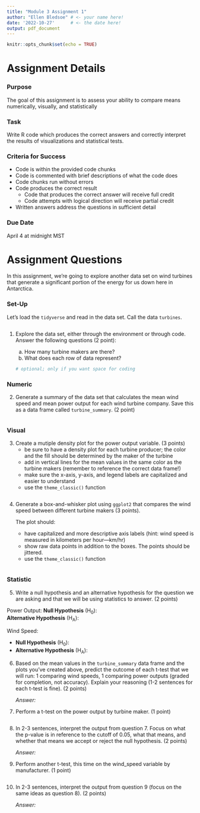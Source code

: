 ```yaml
---
title: "Module 3 Assignment 1"
author: "Ellen Bledsoe" # <- your name here!
date: '2022-10-27'      # <- the date here!
output: pdf_document
---
```


```r
knitr::opts_chunk$set(echo = TRUE)
```

# Assignment Details

### Purpose

The goal of this assignment is to assess your ability to compare means numerically, visually, and statistically

### Task

Write R code which produces the correct answers and correctly interpret the results of visualizations and statistical tests.

### Criteria for Success

-   Code is within the provided code chunks
-   Code is commented with brief descriptions of what the code does
-   Code chunks run without errors
-   Code produces the correct result
    -   Code that produces the correct answer will receive full credit
    -   Code attempts with logical direction will receive partial credit
-   Written answers address the questions in sufficient detail

### Due Date

April 4 at midnight MST

# Assignment Questions

In this assignment, we're going to explore another data set on wind turbines that generate a significant portion of the energy for us down here in Antarctica.

### Set-Up

Let's load the `tidyverse` and read in the data set. Call the data `turbines`.

```r

```

1.  Explore the data set, either through the environment or through code. Answer the following questions (2 point):

    a.  How many turbine makers are there?
    b.  What does each row of data represent?

    ```r
    # optional; only if you want space for coding
    ```

### Numeric

2.  Generate a summary of the data set that calculates the mean wind speed and mean power output for each wind turbine company. Save this as a data frame called `turbine_summary`. (2 point)

```r

```

### Visual

3.  Create a mutiple density plot for the power output variable. (3 points)
    -   be sure to have a density plot for each turbine producer; the color and the fill should be determined by the maker of the turbine
    -   add in vertical lines for the mean values in the same color as the turbine makers (remember to reference the correct data frame!)
    -   make sure the x-axis, y-axis, and legend labels are capitalized and easier to understand 
    -   use the `theme_classic()` function

```r

```

4.  Generate a box-and-whisker plot using `ggplot2` that compares the wind speed between different turbine makers (3 points).

    The plot should:

    -   have capitalized and more descriptive axis labels (hint: wind speed is measured in kilometers per hour---km/hr)
    -   show raw data points in addition to the boxes. The points should be jittered.
    -   use the `theme_classic()` function

```r

```

### Statistic

5.  Write a null hypothesis and an alternative hypothesis for the question we are asking and that we will be using statistics to answer. (2 points)

Power Output:
    **Null Hypothesis** (H~0~):\
    **Alternative Hypothesis** (H~A~):
    
Wind Speed:

-   **Null Hypothesis** (H~0~):\
-   **Alternative Hypothesis** (H~A~):

6.  Based on the mean values in the `turbine_summary` data frame and the plots you've created above, predict the outcome of each t-test that we will run: 1 comparing wind speeds, 1 comparing power outputs (graded for completion, not accuracy). Explain your reasoning (1-2 sentences for each t-test is fine). (2 points)

    *Answer:*

7.  Perform a t-test on the power output by turbine maker. (1 point)

```r

```

8.  In 2-3 sentences, interpret the output from question 7. Focus on what the p-value is in reference to the cutoff of 0.05, what that means, and whether that means we accept or reject the null hypothesis. (2 points)

    *Answer:*

9.  Perform another t-test, this time on the wind_speed variable by manufacturer. (1 point)

```r

```

10. In 2-3 sentences, interpret the output from question 9 (focus on the same ideas as question 8). (2 points)

    *Answer:*
